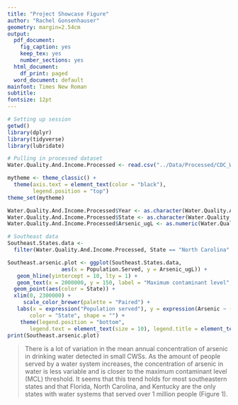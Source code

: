 ```yaml
---
title: "Project Showcase Figure"
author: "Rachel Gonsenhauser"
geometry: margin=2.54cm
output:
  pdf_document:
    fig_caption: yes
    keep_tex: yes
    number_sections: yes
  html_document:
    df_print: paged
  word_document: default
mainfont: Times New Roman
subtitle: 
fontsize: 12pt
---
```


```r
# Setting up session
getwd()
library(dplyr)
library(tidyverse)
library(lubridate)

# Pulling in processed dataset
Water.Quality.And.Income.Processed <- read.csv("../Data/Processed/CDC_WaterQualityAndincome_Processed.csv")

mytheme <- theme_classic() +
  theme(axis.text = element_text(color = "black"), 
        legend.position = "top")
theme_set(mytheme)

Water.Quality.And.Income.Processed$Year <- as.character(Water.Quality.And.Income.Processed$Year) 
Water.Quality.And.Income.Processed$State <- as.character(Water.Quality.And.Income.Processed$State) 
Water.Quality.And.Income.Processed$Arsenic_ugL <- as.numeric(Water.Quality.And.Income.Processed$Arsenic_ugL) 

# Southeast data 
Southeast.States.data <- 
  filter(Water.Quality.And.Income.Processed, State == "North Carolina" | State == "South Carolina" | State == "Florida" | State == "Georgia" | State == "Virginia" | State == "Alabama" | State == "Tennessee" | State == "West Virginia" | State == "Mississippi" | State == "Kentucky" | State == "Louisiana") 

```

```r

Southeast.arsenic.plot <- ggplot(Southeast.States.data, 
                 aes(x = Population.Served, y = Arsenic_ugL)) +
   geom_hline(yintercept = 10, lty = 1) +
   geom_text(x = 2000000, y = 150, label = "Maximum contaminant level", hjust = 1) +
  geom_point(aes(color = State)) +
  xlim(0, 2300000) +
     scale_color_brewer(palette = "Paired") +
   labs(x = expression("Population served"), y = expression(Arsenic ~ (mu*g / L)),
       color = "State", shape = "") + 
    theme(legend.position = "bottom",
       legend.text = element_text(size = 10), legend.title = element_text(size = 10))
print(Southeast.arsenic.plot)
```

>There is a lot of variation in the mean annual concentration of arsenic in drinking water detected in small CWSs. As the amount of people served by a water system increases, the concentration of arsenic in water is less variable and is closer to the maximum contaminant level (MCL) threshold. It seems that this trend holds for most southeastern states and that Florida, North Carolina, and Kentucky are the only states with water systems that served over 1 million people (Figure 1).